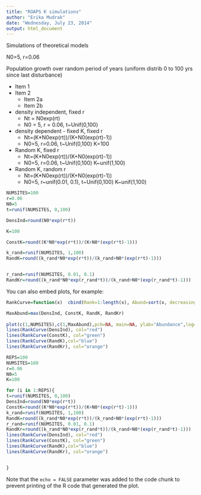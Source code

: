 ```yaml
---
title: "ROAPS K simulations"
author: "Erika Mudrak"
date: "Wednesday, July 23, 2014"
output: html_document
---
```


Simulations of theoretical models

N0=5, r=0.06


Population growth over random period of years (uniform distrib 0 to 100 yrs since last disturbance)

* Item 1
* Item 2
    + Item 2a
    + Item 2b
    


* density independent, fixed r
    + Nt = N0exp(rt)  
    + N0 = 5, r = 0.06, t~Unif(0,100)  
* density dependent - fixed K, fixed r
    + Nt=(K*N0exp(rt))/(K+N0(exp(rt)-1))  
    + N0=5, r=0.06, t~Unif(0,100) K=100  
* Random K, fixed r
    + Nt=(K*N0exp(rt))/(K+N0(exp(rt)-1))
    + N0=5, r=0.06, t~Unif(0,100) K~unif(1,100)
* Random K, random r
    + Nt=(K*N0exp(rt))/(K+N0(exp(rt)-1))
    + N0=5, r~unif(0.01, 0.1), t~Unif(0,100) K~unif(1,100)



```r

NUMSITES=100
r=0.06
N0=5
t=runif(NUMSITES, 0,100)

DensInd=round(N0*exp(r*t))

K=100

ConstK=round((K*N0*exp(r*t))/(K+N0*(exp(r*t)-1)))

k_rand=runif(NUMSITES, 1,100)
RandK=round((k_rand*N0*exp(r*t))/(k_rand+N0*(exp(r*t)-1)))


r_rand=runif(NUMSITES, 0.01, 0.1)
RandKr=round((k_rand*N0*exp(r_rand*t))/(k_rand+N0*(exp(r_rand*t)-1)))

```

You can also embed plots, for example:

```r

RankCurve=function(x)  cbind(Rank=1:length(x), Abund=sort(x, decreasing=T))

MaxAbund=max(DensInd, ConstK, RandK, RandKr)
  
plot(c(1,NUMSITES),c(1,MaxAbund),pch=NA, main=NA, ylab="Abundance",log="y", xlab="Rank Abundance")
lines(RankCurve(DensInd), col="red")
lines(RankCurve(ConstK), col="green")
lines(RankCurve(RandK),col="blue")
lines(RankCurve(RandKr), col="orange")

REPS=100
NUMSITES=100
r=0.06
N0=5
K=100

for (i in 1:REPS){
t=runif(NUMSITES, 0,100)
DensInd=round(N0*exp(r*t))
ConstK=round((K*N0*exp(r*t))/(K+N0*(exp(r*t)-1)))
k_rand=runif(NUMSITES, 1,100)
RandK=round((k_rand*N0*exp(r*t))/(k_rand+N0*(exp(r*t)-1)))
r_rand=runif(NUMSITES, 0.01, 0.1)
RandKr=round((k_rand*N0*exp(r_rand*t))/(k_rand+N0*(exp(r_rand*t)-1)))
lines(RankCurve(DensInd), col="red")
lines(RankCurve(ConstK), col="green")
lines(RankCurve(RandK),col="blue")
lines(RankCurve(RandKr), col="orange")


}

```

Note that the `echo = FALSE` parameter was added to the code chunk to prevent printing of the R code that generated the plot.
